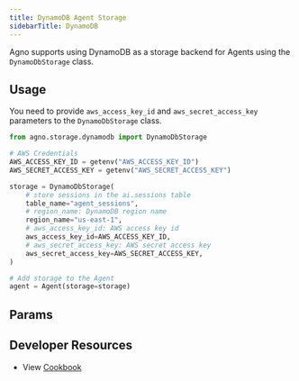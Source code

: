 ```yaml
---
title: DynamoDB Agent Storage
sidebarTitle: DynamoDB
---
```


Agno supports using DynamoDB as a storage backend for Agents using the `DynamoDbStorage` class.

## Usage

You need to provide `aws_access_key_id` and `aws_secret_access_key` parameters to the `DynamoDbStorage` class.

```python dynamodb_storage_for_agent.py
from agno.storage.dynamodb import DynamoDbStorage

# AWS Credentials
AWS_ACCESS_KEY_ID = getenv("AWS_ACCESS_KEY_ID")
AWS_SECRET_ACCESS_KEY = getenv("AWS_SECRET_ACCESS_KEY")

storage = DynamoDbStorage(
    # store sessions in the ai.sessions table
    table_name="agent_sessions",
    # region_name: DynamoDB region name
    region_name="us-east-1",
    # aws_access_key_id: AWS access key id
    aws_access_key_id=AWS_ACCESS_KEY_ID,
    # aws_secret_access_key: AWS secret access key
    aws_secret_access_key=AWS_SECRET_ACCESS_KEY,
)

# Add storage to the Agent
agent = Agent(storage=storage)
```

## Params

<Snippet file="storage-dynamodb-params.mdx" />

## Developer Resources

- View [Cookbook](https://github.com/agno-agi/agno/blob/main/cookbook/storage/dynamodb_storage/dynamodb_storage_for_agent.py)
